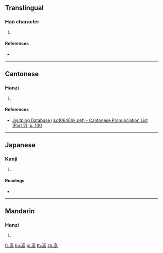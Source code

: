 {{character info/new}}
==Translingual==

===Han character===
{{Han char|rn=46|rad=山|as=10|sn=13|four=|canj=UCIM|ids=⿱山翁}}

# {{defn|Han|sort=山10}}

====References====
* {{Han ref|kx=0317.100|dkj=08331|dj=0617.330|hdz=10791.100|uh=5D61|ud=23905}}

----

==Cantonese==

===Hanzi===
{{yue-hanzi|jyut=[[jung2]]|y=yung2}}

# {{defn|lang=yue|sort=山10}}

====References====
* [http://www.iso10646hk.net/jp/document/download.jsp Jyutping Database (iso10646hk.net) - Cantonese Pronunciation List (Part 2), p. 100]

----

==Japanese==

===Kanji===
{{ja-kanji|grade=|rs=山10}}

# {{defn|lang=ja|sort=山10}}

====Readings====
* {{ja-readings|on=[[おう]] (ō), [[お]] (o)|kun=[[やまのさま]] (yamanosama)}}

----

==Mandarin==

===Hanzi===
{{cmn-hanzi|pin=[[wěng]] ([[weng3]]), [[cī]] ([[ci1]])|wg=weng<sup>3</sup>, tz'u<sup>1</sup>}}

# {{defn|lang=cmn|sort=山10}}

[[fr:嵡]]
[[hu:嵡]]
[[pl:嵡]]
[[th:嵡]]
[[zh:嵡]]
